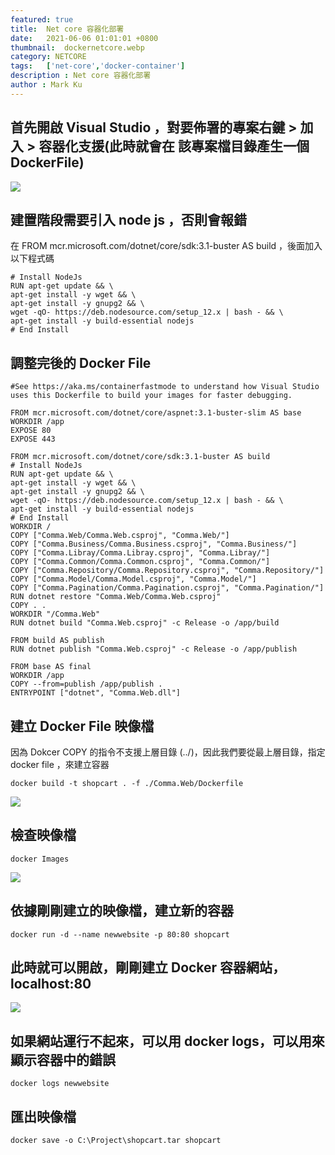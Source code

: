 ```yaml
---
featured: true
title:  Net core 容器化部署
date:   2021-06-06 01:01:01 +0800
thumbnail:  dockernetcore.webp
category: NETCORE
tags:   ['net-core','docker-container']
description : Net core 容器化部署
author : Mark Ku
---
```


## 首先開啟 Visual Studio ，對要佈署的專案右鍵 > 加入 > 容器化支援(此時就會在 該專案檔目錄產生一個 DockerFile)
![](https://i.imgur.com/pvyDtmo.webp)

## 建置階段需要引入 node js ，否則會報錯
在 FROM mcr.microsoft.com/dotnet/core/sdk:3.1-buster AS build ，後面加入以下程式碼

```
# Install NodeJs
RUN apt-get update && \
apt-get install -y wget && \
apt-get install -y gnupg2 && \
wget -qO- https://deb.nodesource.com/setup_12.x | bash - && \
apt-get install -y build-essential nodejs
# End Install
```
## 調整完後的 Docker File

```
#See https://aka.ms/containerfastmode to understand how Visual Studio uses this Dockerfile to build your images for faster debugging.

FROM mcr.microsoft.com/dotnet/core/aspnet:3.1-buster-slim AS base
WORKDIR /app
EXPOSE 80
EXPOSE 443

FROM mcr.microsoft.com/dotnet/core/sdk:3.1-buster AS build
# Install NodeJs
RUN apt-get update && \
apt-get install -y wget && \
apt-get install -y gnupg2 && \
wget -qO- https://deb.nodesource.com/setup_12.x | bash - && \
apt-get install -y build-essential nodejs
# End Install
WORKDIR /
COPY ["Comma.Web/Comma.Web.csproj", "Comma.Web/"]
COPY ["Comma.Business/Comma.Business.csproj", "Comma.Business/"]
COPY ["Comma.Libray/Comma.Libray.csproj", "Comma.Libray/"]
COPY ["Comma.Common/Comma.Common.csproj", "Comma.Common/"]
COPY ["Comma.Repository/Comma.Repository.csproj", "Comma.Repository/"]
COPY ["Comma.Model/Comma.Model.csproj", "Comma.Model/"]
COPY ["Comma.Pagination/Comma.Pagination.csproj", "Comma.Pagination/"]
RUN dotnet restore "Comma.Web/Comma.Web.csproj"
COPY . .
WORKDIR "/Comma.Web"
RUN dotnet build "Comma.Web.csproj" -c Release -o /app/build

FROM build AS publish
RUN dotnet publish "Comma.Web.csproj" -c Release -o /app/publish

FROM base AS final
WORKDIR /app
COPY --from=publish /app/publish .
ENTRYPOINT ["dotnet", "Comma.Web.dll"]
```
## 建立 Docker File 映像檔
因為 Dokcer COPY 的指令不支援上層目錄 (../)，因此我們要從最上層目錄，指定 docker file ，來建立容器

```
docker build -t shopcart . -f ./Comma.Web/Dockerfile
```
![](https://i.imgur.com/ZrseHZ1.webp)

## 檢查映像檔
```
docker Images
```
![](https://i.imgur.com/esTaYba.webp)

## 依據剛剛建立的映像檔，建立新的容器

```
docker run -d --name newwebsite -p 80:80 shopcart
```
## 此時就可以開啟，剛剛建立 Docker 容器網站，localhost:80 
![](https://i.imgur.com/scRG6mN.webp)

## 如果網站運行不起來，可以用 docker logs，可以用來顯示容器中的錯誤

```
docker logs newwebsite
```
## 匯出映像檔
```
docker save -o C:\Project\shopcart.tar shopcart
```


